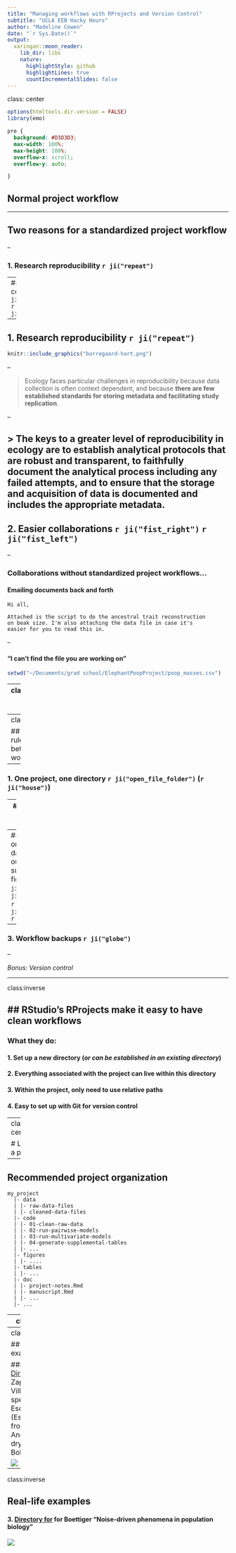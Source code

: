 ```yaml
---
title: "Managing workflows with RProjects and Version Control"
subtitle: "UCLA EEB Hacky Hours"
author: "Madeline Cowen"
date: "`r Sys.Date()`"
output:
  xaringan::moon_reader:
    lib_dir: libs
    nature:
      highlightStyle: github
      highlightLines: true
      countIncrementalSlides: false
---
```

class: center
```r
options(htmltools.dir.version = FALSE)
library(emo)
```


```css
pre {
  background: #D3D3D3;
  max-width: 100%;
  max-height: 100%;
  overflow-x: scroll;
  overflow-y: auto;

}
```



##  Normal project workflow

---

## Two reasons for a standardized project workflow

--

### 1. Research reproducibility `r ji("repeat")`

--
### 2. Easier collaborations `r ji("fist_right")` `r ji("fist_left")`


---

## 1. Research reproducibility `r ji("repeat")`

```r
knitr::include_graphics("borregaard-hart.png")
```

--

> Ecology faces particular challenges in reproducibility because  data  collection  is  often  context  dependent,  and  because  **there  are  few  established  standards  for storing metadata and facilitating study replication**.

--

> The keys to a greater level of reproducibility in ecology are  to establish analytical protocols that are **robust and transparent**, to **faithfully document the analytical process including any failed attempts**, and to ensure that the **storage and acquisition of data is documented and includes the appropriate metadata**.
---

## 2. Easier collaborations  `r ji("fist_right")` `r ji("fist_left")`

--

### Collaborations without standardized project workflows... 


#### Emailing documents back and forth

```
Hi all,

Attached is the script to do the ancestral trait reconstruction 
on beak size. I'm also attaching the data file in case it's
easier for you to read this in. 

```

--

#### "I can't find the file you are working on"

```r
setwd("~/Documents/grad school/ElephantPoopProject/poop_masses.csv")
```


---
class:inverse, middle, center 

## If these problems sound familiar...

### Your life will be improved with a better project workflow

---
class: inverse

## Simple rules for better workflows 

--
### 1. One project, one directory  `r ji("open_file_folder")`  (`r ji("house")`)

--
#### Within this directory, use *relative paths*

--
### 2. Clear organization of data, scripts, output, summaries, figures/tables &nbsp;&nbsp;&nbsp; `r ji("zero")` `r ji("right_arrow")` `r ji("one")` `r ji("right_arrow")` `r ji("two")`

--
### 3. Workflow backups `r ji("globe")`

--

*Bonus: Version control*
 

---

class:inverse  

## RStudio's RProjects make it easy to have clean workflows
--

### What they do:  

#### 1. Set up a new directory (*or can be established in an existing directory*)  

#### 2. Everything associated with the project can live within this directory  

#### 3. Within the project, only need to use relative paths  

#### 4. Easy to set up with Git for version control

---
class: center,middle 

# Let's make a project!

---

## Recommended project organization  

```
my_project
  |- data
  | |- raw-data-files
  | |- cleaned-data-files
  |- code
  | |- 01-clean-raw-data
  | |- 02-run-pairwise-models
  | |- 03-run-multivariate-models
  | |- 04-generate-supplemental-tables
  | |- ...
  |- figures
  | |- ....
  |- tables
  | |- ...
  |- doc
  | |- project-notes.Rmd
  | |- manuscript.Rmd
  | |- ...
  |- ...
```

---
class:inverse  

## Real-life examples

#### 1. [Directory for](https://github.com/atredennick/usses_water) for Tredennick et al. "Ecosystem functional response across precipitation extremes in a sagebrush steppe" 

![](tredennick-repo.png) 

---
class:inverse  

## Real-life examples

#### 2. [Directory for](https://github.com/zapataf/ms_eharrisii) for Zapata & Villarroel "A new species of Escallonia (Escalloniaceae) from the inter-Andean tropical dry forests of Bolivia" 

![](zapata-repo.png) 

---
class:inverse  

## Real-life examples

#### 3. [Directory for](https://github.com/cboettig/noise-phenomena) for Boettiger "Noise-driven phenomena in population biology " 

![](boettiger-repo.png) 

